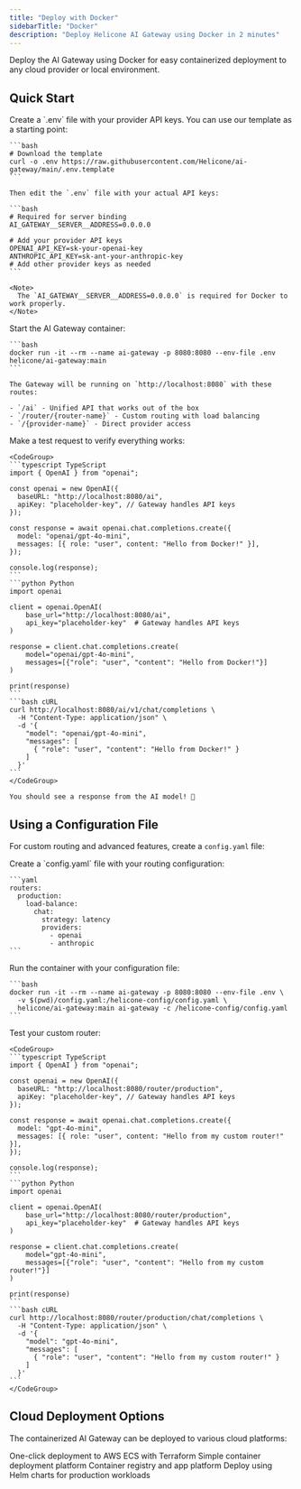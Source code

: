 ```yaml
---
title: "Deploy with Docker"
sidebarTitle: "Docker"
description: "Deploy Helicone AI Gateway using Docker in 2 minutes"
---
```


Deploy the AI Gateway using Docker for easy containerized deployment to any cloud provider or local environment.

## Quick Start

<Steps>
  <Step title="Configure environment">
    Create a `.env` file with your provider API keys. You can use our template as a starting point:

    ```bash
    # Download the template
    curl -o .env https://raw.githubusercontent.com/Helicone/ai-gateway/main/.env.template
    ```

    Then edit the `.env` file with your actual API keys:

    ```bash
    # Required for server binding
    AI_GATEWAY__SERVER__ADDRESS=0.0.0.0

    # Add your provider API keys
    OPENAI_API_KEY=sk-your-openai-key
    ANTHROPIC_API_KEY=sk-ant-your-anthropic-key
    # Add other provider keys as needed
    ```

    <Note>
      The `AI_GATEWAY__SERVER__ADDRESS=0.0.0.0` is required for Docker to work properly.
    </Note>
  </Step>

  <Step title="Run the container">
    Start the AI Gateway container:

    ```bash
    docker run -it --rm --name ai-gateway -p 8080:8080 --env-file .env helicone/ai-gateway:main
    ```

    The Gateway will be running on `http://localhost:8080` with these routes:

    - `/ai` - Unified API that works out of the box
    - `/router/{router-name}` - Custom routing with load balancing  
    - `/{provider-name}` - Direct provider access
  </Step>

  <Step title="Test your deployment">
    Make a test request to verify everything works:

    <CodeGroup>
    ```typescript TypeScript
    import { OpenAI } from "openai";

    const openai = new OpenAI({
      baseURL: "http://localhost:8080/ai",
      apiKey: "placeholder-key", // Gateway handles API keys
    });

    const response = await openai.chat.completions.create({
      model: "openai/gpt-4o-mini",
      messages: [{ role: "user", content: "Hello from Docker!" }],
    });

    console.log(response);
    ```
    ```python Python
    import openai

    client = openai.OpenAI(
        base_url="http://localhost:8080/ai",
        api_key="placeholder-key"  # Gateway handles API keys
    )

    response = client.chat.completions.create(
        model="openai/gpt-4o-mini",
        messages=[{"role": "user", "content": "Hello from Docker!"}]
    )

    print(response)
    ```
    ```bash cURL
    curl http://localhost:8080/ai/v1/chat/completions \
      -H "Content-Type: application/json" \
      -d '{
        "model": "openai/gpt-4o-mini",
        "messages": [
          { "role": "user", "content": "Hello from Docker!" }
        ]
      }'
    ```
    </CodeGroup>

    You should see a response from the AI model! 🎉
  </Step>
</Steps>

## Using a Configuration File

For custom routing and advanced features, create a `config.yaml` file:

<Steps>
  <Step title="Create config file">
    Create a `config.yaml` file with your routing configuration:

    ```yaml
    routers:
      production:
        load-balance:
          chat:
            strategy: latency
            providers:
              - openai
              - anthropic
    ```
  </Step>

  <Step title="Mount config and run">
    Run the container with your configuration file:

    ```bash
    docker run -it --rm --name ai-gateway -p 8080:8080 --env-file .env \
      -v $(pwd)/config.yaml:/helicone-config/config.yaml \
      helicone/ai-gateway:main ai-gateway -c /helicone-config/config.yaml
    ```
  </Step>

  <Step title="Test your router">
    Test your custom router:

    <CodeGroup>
    ```typescript TypeScript
    import { OpenAI } from "openai";

    const openai = new OpenAI({
      baseURL: "http://localhost:8080/router/production",
      apiKey: "placeholder-key", // Gateway handles API keys
    });

    const response = await openai.chat.completions.create({
      model: "gpt-4o-mini",
      messages: [{ role: "user", content: "Hello from my custom router!" }],
    });

    console.log(response);
    ```
    ```python Python
    import openai

    client = openai.OpenAI(
        base_url="http://localhost:8080/router/production",
        api_key="placeholder-key"  # Gateway handles API keys
    )

    response = client.chat.completions.create(
        model="gpt-4o-mini",
        messages=[{"role": "user", "content": "Hello from my custom router!"}]
    )

    print(response)
    ```
    ```bash cURL
    curl http://localhost:8080/router/production/chat/completions \
      -H "Content-Type: application/json" \
      -d '{
        "model": "gpt-4o-mini",
        "messages": [
          { "role": "user", "content": "Hello from my custom router!" }
        ]
      }'
    ```
    </CodeGroup>
  </Step>
</Steps>

## Cloud Deployment Options

The containerized AI Gateway can be deployed to various cloud platforms:

<CardGroup cols={2}>
  <Card title="AWS ECS" href="/ai-gateway/deployment/aws">
    One-click deployment to AWS ECS with Terraform
  </Card>
  <Card title="Fly.io" href="/ai-gateway/deployment/fly">
    Simple container deployment platform
  </Card>
  <Card title="Porter" href="/ai-gateway/deployment/porter">
    Container registry and app platform
  </Card>
    <Card title="Kubernetes" href="/ai-gateway/deployment/kubernetes">
    Deploy using Helm charts for production workloads
  </Card>
</CardGroup>